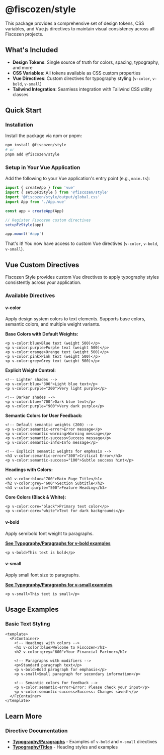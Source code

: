 
<Meta title="Typography/Getting started" />

# @fiscozen/style

This package provides a comprehensive set of design tokens, CSS variables, and Vue.js directives to maintain visual consistency across all Fiscozen projects.

## What's Included

- **Design Tokens**: Single source of truth for colors, spacing, typography, and more
- **CSS Variables**: All tokens available as CSS custom properties
- **Vue Directives**: Custom directives for typography styling (`v-color`, `v-bold`, `v-small`)
- **Tailwind Integration**: Seamless integration with Tailwind CSS utility classes

## Quick Start

### Installation

Install the package via npm or pnpm:

```bash
npm install @fiscozen/style
# or
pnpm add @fiscozen/style
```

### Setup in Your Vue Application

Add the following to your Vue application's entry point (e.g., `main.ts`):

```typescript
import { createApp } from 'vue'
import { setupFzStyle } from '@fiscozen/style'
import '@fiscozen/style/output/global.css'
import App from './App.vue'

const app = createApp(App)

// Register Fiscozen custom directives
setupFzStyle(app)

app.mount('#app')
```

That's it! You now have access to custom Vue directives (`v-color`, `v-bold`, `v-small`).

## Vue Custom Directives

Fiscozen Style provides custom Vue directives to apply typography styles consistently across your application.

### Available Directives

#### v-color
Apply design system colors to text elements. Supports base colors, semantic colors, and multiple weight variants.

**Base Colors with Default Weights:**
```vue
<p v-color:blue>Blue text (weight 500)</p>
<p v-color:purple>Purple text (weight 500)</p>
<p v-color:orange>Orange text (weight 500)</p>
<p v-color:pink>Pink text (weight 500)</p>
<p v-color:grey>Grey text (weight 500)</p>
```

**Explicit Weight Control:**
```vue
<!-- Lighter shades -->
<p v-color:blue="300">Light blue text</p>
<p v-color:purple="200">Very light purple</p>

<!-- Darker shades -->
<p v-color:blue="700">Dark blue text</p>
<p v-color:purple="900">Very dark purple</p>
```

**Semantic Colors for User Feedback:**
```vue
<!-- Default semantic weights (200) -->
<p v-color:semantic-error>Error message</p>
<p v-color:semantic-warning>Warning message</p>
<p v-color:semantic-success>Success message</p>
<p v-color:semantic-info>Info message</p>

<!-- Explicit semantic weights for emphasis -->
<h3 v-color:semantic-error="300">Critical Error</h3>
<p v-color:semantic-success="100">Subtle success hint</p>
```

**Headings with Colors:**
```vue
<h1 v-color:blue="700">Main Page Title</h1>
<h2 v-color:grey="600">Section Subtitle</h2>
<h3 v-color:purple="500">Feature Heading</h3>
```

**Core Colors (Black & White):**
```vue
<p v-color:core="black">Primary text color</p>
<p v-color:core="white">Text for dark backgrounds</p>
```

#### v-bold
Apply semibold font weight to paragraphs.

**[See Typography/Paragraphs for v-bold examples](../?path=/docs/typography-paragraphs--docs)**

```vue
<p v-bold>This text is bold</p>
```

#### v-small
Apply small font size to paragraphs.

**[See Typography/Paragraphs for v-small examples](../?path=/docs/typography-paragraphs--docs)**

```vue
<p v-small>This text is small</p>
```

## Usage Examples

### Basic Text Styling

```vue
<template>
  <FzContainer>
    <!-- Headings with colors -->
    <h1 v-color:blue>Welcome to Fiscozen</h1>
    <h2 v-color:grey="600">Your Financial Partner</h2>
    
    <!-- Paragraphs with modifiers -->
    <p>Standard paragraph text</p>
    <p v-bold>Bold paragraph for emphasis</p>
    <p v-small>Small paragraph for secondary information</p>
    
    <!-- Semantic colors for feedback -->
    <p v-color:semantic-error>Error: Please check your input</p>
    <p v-color:semantic-success>Success: Changes saved!</p>
  </FzContainer>
</template>
```

## Learn More

### Directive Documentation
- **[Typography/Paragraphs](../?path=/docs/typography-paragraphs--docs)** - Examples of `v-bold` and `v-small` directives
- **[Typography/Titles](../?path=/docs/typography-titles--docs)** - Heading styles and examples

